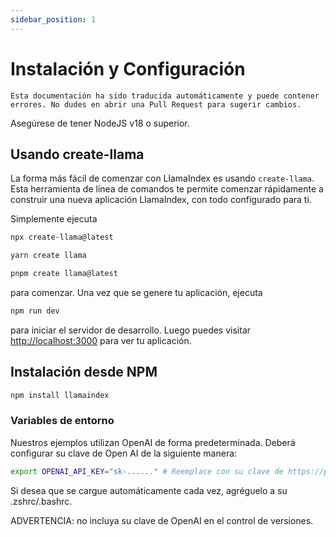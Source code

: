 ```yaml
---
sidebar_position: 1
---
```



# Instalación y Configuración

```Esta documentación ha sido traducida automáticamente y puede contener errores. No dudes en abrir una Pull Request para sugerir cambios.```


Asegúrese de tener NodeJS v18 o superior.


## Usando create-llama

La forma más fácil de comenzar con LlamaIndex es usando `create-llama`. Esta herramienta de línea de comandos te permite comenzar rápidamente a construir una nueva aplicación LlamaIndex, con todo configurado para ti.

Simplemente ejecuta

<Tabs>
<TabItem value="1" label="npm" default>

```bash
npx create-llama@latest
```

</TabItem>
<TabItem value="2" label="Yarn">

```bash
yarn create llama
```

</TabItem>
<TabItem value="3" label="pnpm">

```bash
pnpm create llama@latest
```

</TabItem>
</Tabs>

para comenzar. Una vez que se genere tu aplicación, ejecuta

```bash npm2yarn
npm run dev
```

para iniciar el servidor de desarrollo. Luego puedes visitar [http://localhost:3000](http://localhost:3000) para ver tu aplicación.
## Instalación desde NPM

```bash npm2yarn
npm install llamaindex
```


### Variables de entorno

Nuestros ejemplos utilizan OpenAI de forma predeterminada. Deberá configurar su clave de Open AI de la siguiente manera:

```bash
export OPENAI_API_KEY="sk-......" # Reemplace con su clave de https://platform.openai.com/account/api-keys
```

Si desea que se cargue automáticamente cada vez, agréguelo a su .zshrc/.bashrc.

ADVERTENCIA: no incluya su clave de OpenAI en el control de versiones.

